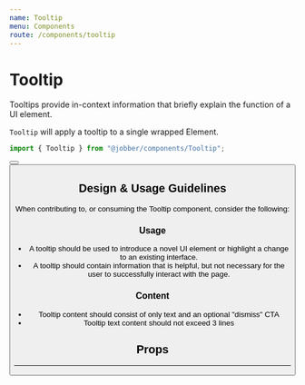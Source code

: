 ```yaml
---
name: Tooltip
menu: Components
route: /components/tooltip
---
```



# Tooltip

<ComponentStatus stage="rc" responsive="yes" accessible="yes" />

Tooltips provide in-context information that briefly explain the function of a UI
element.

`Tooltip` will apply a tooltip to a single wrapped Element.

```ts
import { Tooltip } from "@jobber/components/Tooltip";
```

<Playground>
  <Tooltip message="'tis a button">
    <Button label="Hover On Me" />
  </Tooltip>
  <Tooltip message="'tis also a button">
    <Button label="Hover On Me Too" />
  </Tooltip>
</Playground>

## Design & Usage Guidelines

When contributing to, or consuming the Tooltip component, consider the following:

### Usage
- A tooltip should be used to introduce a novel UI element or highlight a change to an existing interface.
- A tooltip should contain information that is helpful, but not necessary for the user to successfully interact with the page.

### Content
- Tooltip content should consist of only text and an optional "dismiss" CTA
- Tooltip text content should not exceed 3 lines

## Props

<Props of={Tooltip} />

---
